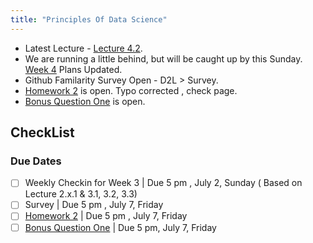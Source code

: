 ```yaml
---
title: "Principles Of Data Science"
---
```


::: {.callout-note}
- Latest Lecture - [Lecture 4.2](Course_Content/Week_4/2/home.qmd).
- We are running a little behind, but will be caught up by this Sunday. [Week 4](Course_Content/Week_4/home.html#week-4-june-28-to-july-2-4) Plans Updated.
- Github Familarity Survey Open - D2L > Survey.
- [Homework 2](Homework/2/HW.qmd) is open. Typo corrected , check page.
- [Bonus Question One](Bonus/1.qmd) is open.
:::

## CheckList

### Due Dates

- [ ] Weekly Checkin for Week 3 | Due 5 pm , July 2, Sunday ( Based on Lecture 2.x.1 & 3.1, 3.2, 3.3)
- [ ] Survey | Due 5 pm , July 7, Friday
- [ ] [Homework 2](Homework/2/HW.qmd) | Due 5 pm , July 7, Friday
- [ ] [Bonus Question One](Bonus/1.qmd) | Due 5 pm, July 7, Friday

